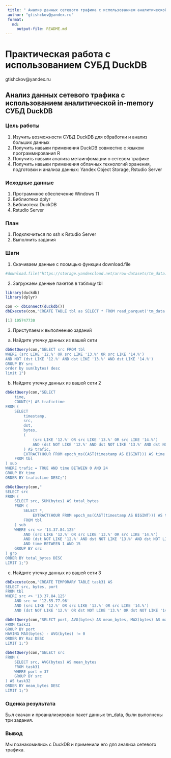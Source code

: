 ```yaml
---
 title: " Анализ данных сетевого трафика с использованием аналитической in-memory СУБД DuckDB"
 author: "gtishckov@yandex.ru"
 format: 
   md:
     output-file: README.md
---
```


# Практическая работа с использованием СУБД DuckDB

gtishckov@yandex.ru

## Анализ данных сетевого трафика с использованием аналитической in-memory СУБД DuckDB

### Цель работы

1. Изучить возможности СУБД DuckDB для обработки и анализ больших данных
2. Получить навыки применения DuckDB совместно с языком программирования R
3. Получить навыки анализа  метаинфомации о сетевом трафике
4. Получить навыки применения облачных технологий хранения, подготовки и анализа данных: Yandex Object Storage, Rstudio Server

### Исходные данные

1. Программное обеспечение Windows 11
2. Библиотека dplyr
3. Библиотека DuckDB
4. Rstudio Server

### План

1. Подключиться по ssh к Rstudio Server
2. Выполнить задания

### Шаги

1. Скачиваем данные с поомщью функции download.file
```r
#download.file("https://storage.yandexcloud.net/arrow-datasets/tm_data.pqt",destfile = "tm_data.pqt")
```
2. Загружаем данные пакетов в таблицу tbl
```r
library(duckdb)
library(dplyr)
```
```r
con <- dbConnect(duckdb())
dbExecute(con,"CREATE TABLE tbl as SELECT * FROM read_parquet('tm_data.pqt')")
```
```r
[1] 105747730
```
3. Приступаем к выполнению заданий

a) Найдите утечку данных из вашей сети

```r
dbGetQuery(con,"SELECT src FROM tbl
WHERE (src LIKE '12.%' OR src LIKE '13.%' OR src LIKE '14.%') 
AND NOT (dst LIKE '12.%' AND dst LIKE '13.%' AND dst LIKE '14.%')
GROUP BY src
order by sum(bytes) desc
limit 1")
```

b) Найдите утечку данных из вашей сети 2

```r
dbGetQuery(con,"SELECT 
    time,
    COUNT(*) AS trafictime
FROM (
    SELECT 
        timestamp,
        src,
        dst,
        bytes,
        (
            (src LIKE '12.%' OR src LIKE '13.%' OR src LIKE '14.%')
            AND (dst NOT LIKE '12.%' AND dst NOT LIKE '13.%' AND dst NOT LIKE '14.%')
        ) AS trafic,
        EXTRACT(HOUR FROM epoch_ms(CAST(timestamp AS BIGINT))) AS time
    FROM tbl
) sub
WHERE trafic = TRUE AND time BETWEEN 0 AND 24
GROUP BY time
ORDER BY trafictime DESC;")
```

```r
dbGetQuery(con,"
SELECT src
FROM (
    SELECT src, SUM(bytes) AS total_bytes
    FROM (
        SELECT *,
            EXTRACT(HOUR FROM epoch_ms(CAST(timestamp AS BIGINT))) AS time
        FROM tbl
    ) sub
    WHERE src <> '13.37.84.125'
        AND (src LIKE '12.%' OR src LIKE '13.%' OR src LIKE '14.%')
        AND (dst NOT LIKE '12.%' AND dst NOT LIKE '13.%' AND dst NOT LIKE '14.%')
        AND time BETWEEN 1 AND 15
    GROUP BY src
) grp
ORDER BY total_bytes DESC
LIMIT 1;")
```
c) Найдите утечку данных из вашей сети 3

```r
dbExecute(con,"CREATE TEMPORARY TABLE task31 AS
SELECT src, bytes, port
FROM tbl
WHERE src <> '13.37.84.125'
    AND src <> '12.55.77.96'
    AND (src LIKE '12.%' OR src LIKE '13.%' OR src LIKE '14.%')
    AND (dst NOT LIKE '12.%' OR dst NOT LIKE '13.%' OR dst NOT LIKE '14.%');")
```

```r
dbGetQuery(con,"SELECT port, AVG(bytes) AS mean_bytes, MAX(bytes) AS max_bytes, SUM(bytes) AS sum_bytes, MAX(bytes) - AVG(bytes) AS Raz
FROM task31
GROUP BY port
HAVING MAX(bytes) - AVG(bytes) != 0
ORDER BY Raz DESC
LIMIT 1;")
```

```r
dbGetQuery(con,"SELECT src
FROM (
    SELECT src, AVG(bytes) AS mean_bytes
    FROM task31
    WHERE port = 37
    GROUP BY src
) AS task32
ORDER BY mean_bytes DESC
LIMIT 1;")
```
### Оценка результата

Был скачан и проанализирован пакет данных tm_data, были выполнены три задания.

### Вывод 

Мы познакомились с DuckDB и применили его для анализа сетевого трафика.
